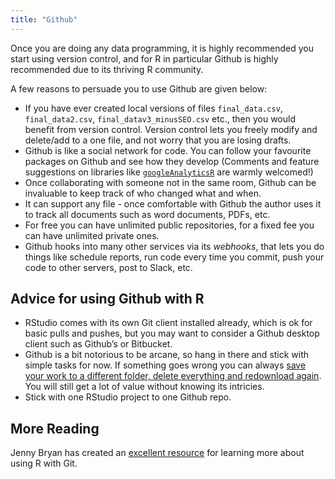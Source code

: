 ```yaml
---
title: "Github"
---
```


Once you are doing any data programming, it is highly recommended you start using version control, and for R in particular Github is highly recommended due to its thriving R community.

A few reasons to persuade you to use Github are given below:

* If you have ever created local versions of files `final_data.csv`, `final_data2.csv`, `final_datav3_minusSEO.csv` etc., then you would benefit from version control.  Version control lets you freely modify and delete/add to a one file, and not worry that you are losing drafts.
* Github is like a social network for code.  You can follow your favourite packages on Github and see how they develop (Comments and feature suggestions on libraries like [`googleAnalyticsR`](https://github.com/MarkEdmondson1234/googleAnalyticsR) are warmly welcomed!)
* Once collaborating with someone not in the same room, Github can be invaluable to keep track of who changed what and when.
* It can support any file - once comfortable with Github the author uses it to track all documents such as word documents, PDFs, etc.
* For free you can have unlimited public repositories, for a fixed fee you can have unlimited private ones.
* Github hooks into many other services via its *webhooks*, that lets you do things like schedule reports, run code every time you commit, push your code to other servers, post to Slack, etc.

## Advice for using Github with R

* RStudio comes with its own Git client installed already, which is ok for basic pulls and pushes, but you may want to consider a Github desktop client such as Github's or Bitbucket.
* Github is a bit notorious to be arcane, so hang in there and stick with simple tasks for now.  If something goes wrong you can always [save your work to a different folder, delete everything and redownload again](https://xkcd.com/1597/).  You will still get a lot of value without knowing its intricies.
* Stick with one RStudio project to one Github repo.

## More Reading

Jenny Bryan has created an [excellent resource](http://happygitwithr.com/) for learning more about using R with Git.